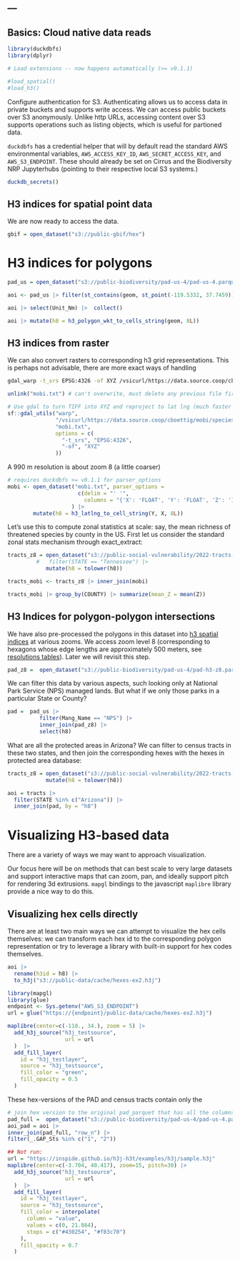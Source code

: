 ---
---

## Basics: Cloud native data reads

```r
library(duckdbfs)
library(dplyr)
```

```r
# Load extensions -- now happens automatically (>= v0.1.1)

#load_spatial()
#load_h3()
```

Configure authentication for S3.  Authenticating allows us to access data in private buckets and supports write access.  We can access public buckets over S3 anonymously.  Unlike http URLs, accessing content over S3 supports operations such as listing objects, which is useful for partioned data.

`duckdbfs` has a credential helper that will by default read the standard AWS environmental variables, `AWS_ACCESS_KEY_ID`, `AWS_SECRET_ACCESS_KEY`, and `AWS_S3_ENDPOINT`.  These should already be set on Cirrus and the Biodiversity NRP Jupyterhubs (pointing to their respective local S3 systems.)

```r
duckdb_secrets()
```

## H3 indices for spatial point data

We are now ready to access the data. 

```r
gbif = open_dataset("s3://public-gbif/hex")
```



# H3 indices for polygons

```r
pad_us = open_dataset("s3://public-biodiversity/pad-us-4/pad-us-4.parquet", recursive = FALSE)
```


```r
aoi <- pad_us |> filter(st_contains(geom, st_point(-119.5332, 37.7459))) 

aoi |> select(Unit_Nm) |>  collect()
```

```r
aoi |> mutate(h8 = h3_polygon_wkt_to_cells_string(geom, 8L))

```


## H3 indices from raster

We can also convert rasters to corresponding h3 grid representations.  This is perhaps not advisable, there are more exact ways of handling 

```bash
gdal_warp -t_srs EPSG:4326 -of XYZ /vsicurl/https://data.source.coop/cboettig/mobi/species-richness-all/mobi-species-richness.tif mobi.txt
```

```r
unlink("mobi.txt") # can't overwrite, must delete any previous file first

# Use gdal to turn TIFF into XYZ and reproject to lat lng (much faster than R)
sf::gdal_utils("warp", 
               "/vsicurl/https://data.source.coop/cboettig/mobi/species-richness-all/mobi-species-richness.tif",
               "mobi.txt",
               options = c(
                 "-t_srs", "EPSG:4326",
                 "-of", "XYZ"
               ))
```


A 990 m resolution is about zoom 8 (a little coarser)
```r
# requires duckdbfs >= v0.1.1 for parser_options
mobi <- open_dataset("mobi.txt", parser_options = 
                      c(delim = "' '", 
                        columns = "{'X': 'FLOAT', 'Y': 'FLOAT', 'Z': 'INTEGER'}")
                    ) |>
        mutate(h8 = h3_latlng_to_cell_string(Y, X, 8L))

```

Let's use this to compute zonal statistics at scale: say, the mean richness of threatened species by county in the US.  First let us consider the standard zonal stats mechanism through exact_extract:

```r
tracts_z8 = open_dataset("s3://public-social-vulnerability/2022-tracts-h3-z8.parquet", recursive = FALSE) |>
         #   filter(STATE == "Tennessee") |>
            mutate(h8 = tolower(h8))

tracts_mobi <- tracts_z8 |> inner_join(mobi)     

tracts_mobi |> group_by(COUNTY) |> summarize(mean_Z = mean(Z))
```


## H3 Indices for polygon-polygon intersections


We have also pre-processed the polygons in this dataset into [h3 spatial indices](https://h3geo.org) at various zooms. We access zoom level 8 (corresponding to hexagons whose edge lengths are approximately 500 meters, see [resolutions tables](https://h3geo.org/docs/core-library/restable#edge-lengths)). Later we will revisit this step.

```r
pad_z8 =  open_dataset("s3://public-biodiversity/pad-us-4/pad-h3-z8.parquet", recursive = FALSE)
```

We can filter this data by various aspects, such looking only at National Park Service (NPS) managed lands.  But what if we only those parks in a particular State or County?  

```r
pad =  pad_us |> 
          filter(Mang_Name == "NPS") |>
          inner_join(pad_z8) |>
          select(h8)
```

What are all the protected areas in Arizona?  We can filter to census tracts in these two states, and then join the corresponding hexes with the hexes in protected area database:

```r
tracts_z8 = open_dataset("s3://public-social-vulnerability/2022-tracts-h3-z8.parquet", recursive = FALSE) |>
            mutate(h8 = tolower(h8))
```


```r
aoi = tracts |>
  filter(STATE %in% c("Arizona")) |> 
  inner_join(pad, by = "h8")
```


# Visualizing H3-based data

There are a variety of ways we may want to approach visualization. 

Our focus here will be on methods that can best scale to very large datasets and support interactive maps that can zoom, pan, and ideally support pitch for rendering 3d extrusions. `mapgl` bindings to the javascript `maplibre` library provide a nice way to do this. 


## Visualizing hex cells directly

There are at least two main ways we can attempt to visualize the hex cells themselves: we can transform each hex id to the corresponding polygon representation or try to leverage a library with built-in support for hex codes themselves.  

```r
aoi |> 
  rename(h3id = h8) |> 
  to_h3j("s3://public-data/cache/hexes-ex2.h3j")
```

```r
library(mapgl)
library(glue)
endpoint <- Sys.getenv("AWS_S3_ENDPOINT")
url = glue("https://{endpoint}/public-data/cache/hexes-ex2.h3j")

maplibre(center=c(-110., 34.), zoom = 5) |>
  add_h3j_source("h3j_testsource",
                  url = url
  )  |>
  add_fill_layer(
    id = "h3j_testlayer",
    source = "h3j_testsource",
    fill_color = "green",
    fill_opacity = 0.5
  )
```

These hex-versions of the PAD and census tracts contain only the

```r
# join hex version to the original pad_parquet that has all the columns 
pad_full =  open_dataset("s3://public-biodiversity/pad-us-4/pad-us-4.parquet", recursive = TRUE)
aoi_pad = aoi |> 
inner_join(pad_full, "row_n") |> 
filter(_.GAP_Sts %in% c("1", "2"))

```


```r
## Not run: 
url = "https://inspide.github.io/h3j-h3t/examples/h3j/sample.h3j"
maplibre(center=c(-3.704, 40.417), zoom=15, pitch=30) |>
  add_h3j_source("h3j_testsource",
                  url = url
  )  |>
  add_fill_layer(
    id = "h3j_testlayer",
    source = "h3j_testsource",
    fill_color = interpolate(
      column = "value",
      values = c(0, 21.864),
      stops = c("#430254", "#f83c70")
    ),
    fill_opacity = 0.7
  )
```